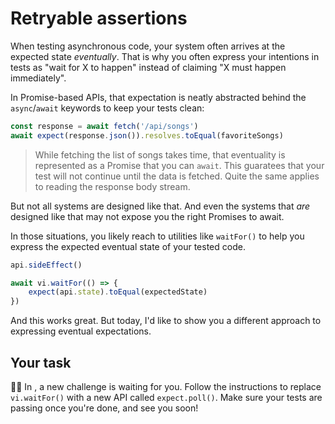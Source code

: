 # Retryable assertions

When testing asynchronous code, your system often arrives at the expected state _eventually_. That is why you often express your intentions in tests as "wait for X to happen" instead of claiming "X must happen immediately".

In Promise-based APIs, that expectation is neatly abstracted behind the `async`/`await` keywords to keep your tests clean:

```ts nonumber
const response = await fetch('/api/songs')
await expect(response.json()).resolves.toEqual(favoriteSongs)
```

> While fetching the list of songs takes time, that eventuality is represented as a Promise that you can `await`. This guaratees that your test will not continue until the data is fetched. Quite the same applies to reading the response body stream.

But not all systems are designed like that. And even the systems that _are_ designed like that may not expose you the right Promises to await.

In those situations, you likely reach to utilities like `waitFor()` to help you express the expected eventual state of your tested code.

```ts nonumber nocopy highlight=3-5
api.sideEffect()

await vi.waitFor(() => {
	expect(api.state).toEqual(expectedState)
})
```

And this works great. But today, I'd like to show you a different approach to expressing eventual expectations.

## Your task

👨‍💼 In <InlineFile file="src/client.test.ts" />, a new challenge is waiting for you. Follow the instructions to replace `vi.waitFor()` with a new API called `expect.poll()`. Make sure your tests are passing once you're done, and see you soon!
